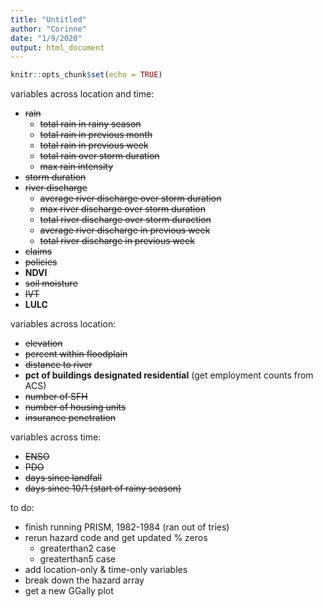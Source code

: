 ```yaml
---
title: "Untitled"
author: "Corinne"
date: "1/9/2020"
output: html_document
---
```


```r
knitr::opts_chunk$set(echo = TRUE)
```

variables across location and time: 

* ~~rain~~
  + ~~total rain in rainy season~~
  + ~~total rain in previous month~~
  + ~~total rain in previous week~~
  + ~~total rain over storm duration~~
  + ~~max rain intensity~~
* ~~storm duration~~
<!-- * streamflow: no longer doing this -->
<!--   + max pct of mean streamflow -->
<!--   + number of days over streamflow threshold -->
* ~~river discharge~~
  + ~~average river discharge over storm duration~~
  + ~~max river discharge over storm duration~~
  + ~~total river discharge over storm duraction~~
  + ~~average river discharge in previous week~~
  + ~~total river discharge in previous week~~
* ~~claims~~
* ~~policies~~
* **NDVI**
* ~~soil moisture~~
<!-- * temperature (available from PRISM) -->
* ~~IVT~~
* **LULC**

variables across location: 

* ~~elevation~~
* ~~percent within floodplain~~
* ~~distance to river~~
* **pct of buildings designated residential** (get employment counts from ACS)
* ~~number of SFH~~
* ~~number of housing units~~
* ~~insurance penetration~~

variables across time: 

* ~~ENSO~~
* ~~PDO~~
* ~~days since landfall~~
* ~~days since 10/1 (start of rainy season)~~





to do: 

* finish running PRISM, 1982-1984 (ran out of tries)
* rerun hazard code and get updated % zeros
  + greaterthan2 case
  + greaterthan5 case
* add location-only & time-only variables
* break down the hazard array
* get a new GGally plot



